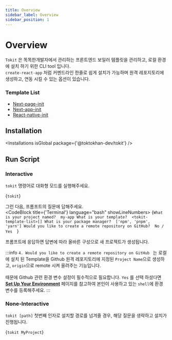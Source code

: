 ```yaml
---
title: Overview
sidebar_label: Overview
sidebar_position: 1
---
```





# Overview

`Tokit` 은 똑똑한개발자에서 관리하는 프론트엔드 보일러 템플릿을 관리하고, 로컬 환경에 설치 하기 위한 CLI tool 입니다.<br/>
`create-react-app` 처럼 커멘드라인 한줄로 쉽게 설치가 가능하며 원격 레포지토리에 생성하고, 연동 시킬 수 있는 옵션이 있습니다.

### Template List
- [Next-page-init](https://github.com/TOKTOKHAN-DEV/next-page-init)
- [Next-app-init](https://github.com/TOKTOKHAN-DEV/next-page-init)
- [React-native-init](https://github.com/TOKTOKHAN-DEV/next-page-init)

## Installation

<Installations isGlobal package={'@toktokhan-dev/tokit'} />

## Run Script 

### Interactive

`tokit` 명령어로 대화형 모드를 실행해주세요.

<CodeBlock language="bash">{`tokit`}</CodeBlock>

그런 다음, 프롬프트의 질문에 답해주세요.<br/>
<CodeBlock title={'Terminal'} language="bash" showLineNumbers>
{`What is your project named?  my-app
What is your template?  <tokit-template-list>[]
What is your package manager?  ['npm', 'pnpm', 'yarn']
Would you like to create a remote repository on GitHub?  No / Yes 
`}
</CodeBlock>

프롬프트에 응답하면 답변에 따라 올바른 구성으로 새 프로젝트가 생성됩니다.

:::info
`4. Would you like to create a remote repository on GitHub ` 는 로컬에 설치 된 Template을 Github 원격 레포지토리에 지정된 `Project Name`으로 생성하고, `origin`으로 remote 시켜 올려주는 기능입니다.
<br/><br/>때문에 Github 관련 환경 변수 설정이 필수적으로 필요합니다. 
`Yes` 를 선택 하셨다면 **[Set Up Your Environment](/docs/docs/tokit/Environment)** 페이지를 참고하여 본인이 사용하고 있는 `shell`에 환경 변수를 등록해주세요.
:::

### None-Interactive


`tokit [path]` 첫번째 인자로 설치할 경로를 넘겨줄 경우, 해당 질문을 생략하고 설치가 진행됩니다.

<CodeBlock language="bash">{`tokit MyProject`}</CodeBlock>

